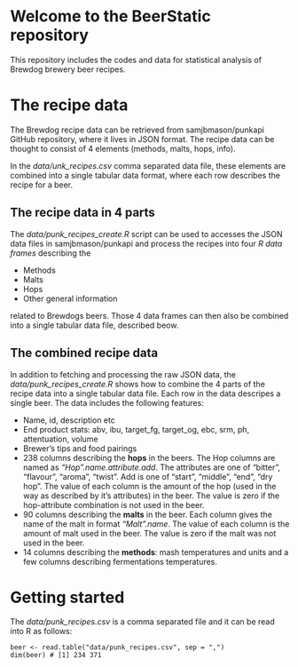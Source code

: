 # Welcome to the BeerStatic repository

This repository includes the codes and data for statistical analysis of Brewdog brewery beer recipes.

# The recipe data

The Brewdog recipe data can be retrieved from samjbmason/punkapi GitHub repository, where it lives in JSON format. The recipe data can be thought to consist of 4 elements (methods, malts, hops, info).  

In the *data/unk_recipes.csv* comma separated data file, these elements are combined into a single tabular data format, where each row describes the recipe for a beer.

## The recipe data in 4 parts

The *data/punk_recipes_create.R* script can be used to accesses the JSON data files in samjbmason/punkapi and process the recipes into four *R data frames* describing the

- Methods
- Malts
- Hops
- Other general information

related to Brewdogs beers. Those 4 data frames can then also be combined into a single tabular data file, described beow.

## The combined recipe data

In addition to fetching and processing the raw JSON data, the *data/punk_recipes_create.R* shows how to combine the 4 parts of the recipe data into a single tabular data file. Each row in the data descripes a single beer. The data includes the following features:

- Name, id, description etc
- End product stats: abv, ibu, target_fg, target_og, ebc, srm, ph, attentuation, volume
- Brewer's tips and food pairings
- 238 columns describing the **hops** in the beers. The Hop columns are named as *"Hop".name.attribute.add*. The attributes are one of "bitter", "flavour", "aroma", "twist". Add is one of "start", "middle", "end", "dry hop". The value of each column is the amount of the hop (used in the way as described by it's attributes) in the beer. The value is zero if the hop-attribute combination is not used in the beer.
- 90 columns describing the **malts** in the beer. Each column gives the name of the malt in format *"Malt".name*. The value of each column is the amount of malt used in the beer. The value is zero if the malt was not used in the beer.
- 14 columns describing the **methods**: mash temperatures and units and a few columns describing fermentations temperatures. 

# Getting started

The *data/punk_recipes.csv* is a comma separated file and it can be read into R as follows:

```
beer <- read.table("data/punk_recipes.csv", sep = ",")
dim(beer) # [1] 234 371
```

